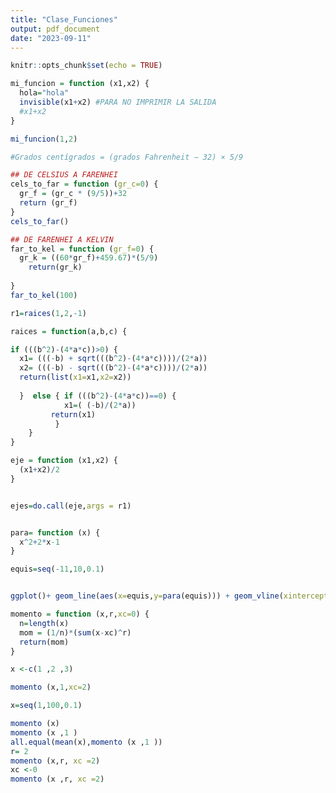 ```yaml
---
title: "Clase_Funciones"
output: pdf_document
date: "2023-09-11"
---
```


```r
knitr::opts_chunk$set(echo = TRUE)
```


```r

mi_funcion = function (x1,x2) {
  hola="hola"
  invisible(x1+x2) #PARA NO IMPRIMIR LA SALIDA
  #x1+x2
}

mi_funcion(1,2)
```



```r
#Grados centígrados = (grados Fahrenheit − 32) × 5/9

## DE CELSIUS A FARENHEI
cels_to_far = function (gr_c=0) {
  gr_f = (gr_c * (9/5))+32
  return (gr_f)   
}
cels_to_far()

## DE FARENHEI A KELVIN
far_to_kel = function (gr_f=0) {
  gr_k = ((60*gr_f)+459.67)*(5/9)
    return(gr_k)
  
}
far_to_kel(100)

```


```r

r1=raices(1,2,-1)

raices = function(a,b,c) {

if (((b^2)-(4*a*c))>0) {
  x1= (((-b) + sqrt(((b^2)-(4*a*c))))/(2*a))
  x2= (((-b) - sqrt(((b^2)-(4*a*c))))/(2*a))
  return(list(x1=x1,x2=x2))
  
  }  else { if (((b^2)-(4*a*c))==0) {
            x1=( (-b)/(2*a))
         return(x1)
          } 
    }
}

eje = function (x1,x2) {
  (x1+x2)/2
}


ejes=do.call(eje,args = r1)


para= function (x) {
  x^2+2*x-1
}

equis=seq(-11,10,0.1)


ggplot()+ geom_line(aes(x=equis,y=para(equis))) + geom_vline(xintercept = ejes)


```

```r

momento = function (x,r,xc=0) {
  n=length(x)
  mom = (1/n)*(sum(x-xc)^r)
  return(mom)
}

x <-c(1 ,2 ,3)

momento (x,1,xc=2)

x=seq(1,100,0.1)

momento (x)
momento (x ,1 )
all.equal(mean(x),momento (x ,1 ))
r= 2
momento (x,r, xc =2)
xc <-0
momento (x ,r, xc =2)

```

